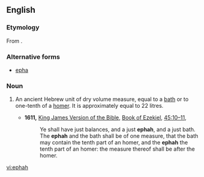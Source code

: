 ==English==
{{wikipedia}}

===Etymology===
From {{etyl|he|en}} {{term|איפה|אֵיפָה|lang=he|tr=eifá}}.

===Alternative forms===
* [[epha]]

===Noun===
{{en-noun}}

# {{context|biblical|lang=en}} An ancient Hebrew unit of dry volume measure, equal to a [[bath]] or to one-tenth of a [[homer]]. It is approximately equal to 22 litres.
#* '''1611,''' [[w:King James Version of the Bible|King James Version of the Bible]], [[w:Book of Ezekiel|Book of Ezekiel]], [[s:Bible (King James)/Ezekiel#Chapter 45|45:10–11]],
#*: Ye shall have just balances, and a just '''ephah''', and a just bath. The '''ephah''' and the bath shall be of one measure, that the bath may contain the tenth part of an homer, and the '''ephah''' the tenth part of an homer: the measure thereof shall be after the homer.

[[vi:ephah]]